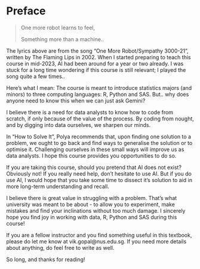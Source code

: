 # Preface {.unnumbered}

> <p> One more robot learns to feel,</p>
> <p> Something more than a machine.. </p>

The lyrics above are from the song "One More Robot/Sympathy 3000-21", written by
The Flaming Lips in 2002. When I started preparing to teach this course in
mid-2023, AI had been around for a year or two already. I was stuck for a long
time wondering if this course is still relevant; I played the song quite a few times..

Here's what I mean: The course is meant to introduce statistics majors (and
minors) to three computing languages: R, Python and SAS. But.. why does anyone
need to know this when we can just ask Gemini?

I believe there is a need for data analysts to know how to code from scratch, if
only because of the value of the process. By coding from nought, and by digging
into data ourselves, we sharpen our minds. 

In "How to Solve It", Polya recommends that, upon finding one solution to a
problem, we ought to go back and find ways to generalise the solution or to
optimise it. Challenging ourselves in these small ways will improve us as 
data analysts. I hope this course provides you opportunities to do so.

If you are taking this course, should you pretend that AI does not exist?
Obviously not! If you really need help, don't hesitate to use
AI. But if you do use AI, I would hope that you take some time to dissect it's
solution to aid in more long-term understanding and recall.

I believe there is great value in struggling with a problem. That's what
university was meant to be about - to allow you to experiment, make mistakes and
find your inclinations without too much damage. I sincerely hope you find joy in 
working with data, R, Python and SAS during this course!

If you are a fellow instructor and you find something useful in this textbook,
please do let me know at vik.gopal@nus.edu.sg. If you need more details about 
anything, do feel free to write as well.

So long, and thanks for reading!